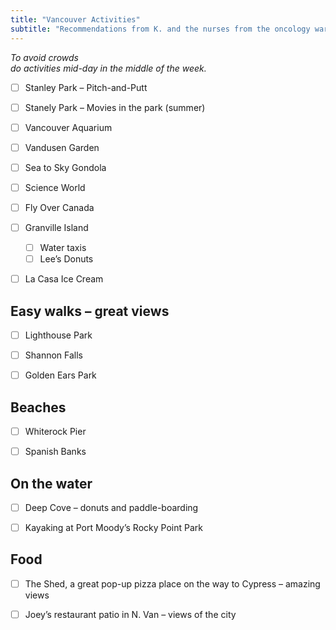 ```yaml
---
title: "Vancouver Activities"
subtitle: "Recommendations from K. and the nurses from the oncology ward"
---
```



::: center

_To avoid crowds_\
_do activities mid-day in the middle of the week._

:::


- [ ] Stanley Park -- Pitch-and-Putt

- [ ] Stanely Park -- Movies in the park (summer)

- [ ] Vancouver Aquarium 

- [ ] Vandusen Garden

- [ ] Sea to Sky Gondola 

- [ ] Science World

- [ ] Fly Over Canada

- [ ] Granville Island
    -   [ ] Water taxis
    -   [ ] Lee's Donuts

- [ ] La Casa Ice Cream

## Easy walks -- great views 

- [ ] Lighthouse Park

- [ ] Shannon Falls

- [ ] Golden Ears Park

## Beaches 

- [ ] Whiterock Pier 

- [ ] Spanish Banks

## On the water 

- [ ] Deep Cove -- donuts and paddle-boarding

- [ ] Kayaking at Port Moody's Rocky Point Park

## Food 

- [ ] The Shed, a great pop-up pizza place on the way to Cypress -- amazing views

- [ ] Joey's restaurant patio in N. Van -- views of the city